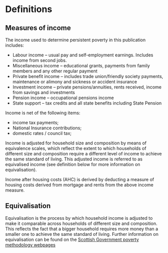# Definitions

## Measures of income 

The income used to determine persistent poverty in this publication includes:

* Labour income – usual pay and self-employment earnings. Includes income from second jobs.
* Miscellaneous income – educational grants, payments from family members and any other regular payment
* Private benefit income – includes trade union/friendly society payments, maintenance or alimony and sickness or accident insurance
* Investment income – private pensions/annuities, rents received, income from savings and investments
* Pension income – occupational pensions income
* State support – tax credits and all state benefits including State Pension

Income is net of the following items:

* income tax payments;
* National Insurance contributions;
* domestic rates / council tax;

Income is adjusted for household size and composition by means of equivalence scales, which reflect the extent to which households of different size and composition require a different level of income to achieve the same standard of living. This adjusted income is referred to as equivalised income (see definition below for more information on equivalisation). 

Income after housing costs (AHC) is derived by deducting a measure of housing costs derived from mortgage and rents from the above income measure. 

## Equivalisation 

Equivalisation is the process by which household income is adjusted to make it comparable across households of different size and composition. This reflects the fact that a bigger household requires more money than a smaller one to achieve the same standard of living. Further information on equivalisation can be found on the [Scottish Government poverty methodology webpages](www.gov.scot/publications/poverty-in-scotland-methodology/pages/income-equivalisation/)

